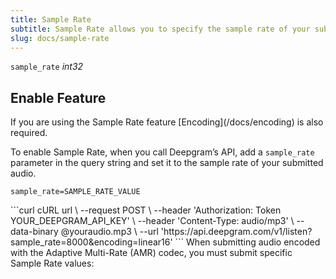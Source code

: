 ```yaml
---
title: Sample Rate
subtitle: Sample Rate allows you to specify the sample rate of your submitted audio.
slug: docs/sample-rate
---
```



`sample_rate` *int32*

<div class="flex flex-row gap-2">
<Markdown src="../snippets/dep-pre-recorded.mdx" /> <Markdown src="../snippets/streaming.mdx" /> <Markdown src="../snippets/all-available-languages.mdx" />
</div>

## Enable Feature

<Info>
  If you are using the Sample Rate feature [Encoding](/docs/encoding) is also required.
</Info>

To enable Sample Rate, when you call Deepgram’s API, add a `sample_rate` parameter in the query string and set it to the sample rate of your submitted audio.

`sample_rate=SAMPLE_RATE_VALUE`

<CodeGroup>
  ```curl cURL
  url \
    --request POST \
    --header 'Authorization: Token YOUR_DEEPGRAM_API_KEY' \
    --header 'Content-Type: audio/mp3' \
    --data-binary @youraudio.mp3 \
    --url 'https://api.deepgram.com/v1/listen?sample_rate=8000&encoding=linear16'
  ```
</CodeGroup>

<Warning>
  When submitting audio encoded with the Adaptive Multi-Rate (AMR) codec, you must submit specific Sample Rate values:
</Warning>
